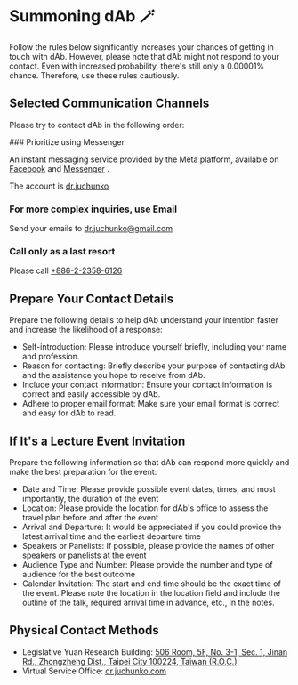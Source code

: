 
# Summoning dAb 🪄

Follow the rules below significantly increases your chances of getting in touch with dAb. However, please note that dAb might not respond to your contact. Even with increased probability, there's still only a 0.00001% chance. Therefore, use these rules cautiously.

## Selected Communication Channels

Please try to contact dAb in the following order:

<Steps>
### Prioritize using Messenger

An instant messaging service provided by the Meta platform, available on [Facebook](https://fb.com/dr.juchunko) and [Messenger](http://fb.com/messages/t/dr.juchunko) .

The account is [dr.juchunko](https://www.facebook.com/dr.juchunko)

### For more complex inquiries, use Email

Send your emails to [dr.juchunko@gmail.com](mailto:dr.juchunko@gmail.com)

### Call only as a last resort

Please call [+886-2-2358-6126](tel:+886-2-2358-6126)

</Steps>

## Prepare Your Contact Details

Prepare the following details to help dAb understand your intention faster and increase the likelihood of a response:

- Self-introduction: Please introduce yourself briefly, including your name and profession.
- Reason for contacting: Briefly describe your purpose of contacting dAb and the assistance you hope to receive from dAb.
- Include your contact information: Ensure your contact information is correct and easily accessible by dAb.
- Adhere to proper email format: Make sure your email format is correct and easy for dAb to read.

## If It's a Lecture Event Invitation

Prepare the following information so that dAb can respond more quickly and make the best preparation for the event:

- Date and Time: Please provide possible event dates, times, and most importantly, the duration of the event
- Location: Please provide the location for dAb's office to assess the travel plan before and after the event
- Arrival and Departure: It would be appreciated if you could provide the latest arrival time and the earliest departure time
- Speakers or Panelists: If possible, please provide the names of other speakers or panelists at the event
- Audience Type and Number: Please provide the number and type of audience for the best outcome
- Calendar Invitation: The start and end time should be the exact time of the event. Please note the location in the location field and include the outline of the talk, required arrival time in advance, etc., in the notes.

## Physical Contact Methods

- Legislative Yuan Research Building: [506 Room, 5F, No. 3-1, Sec. 1, Jinan Rd., Zhongzheng Dist., Taipei City 100224, Taiwan (R.O.C.)](https://maps.app.goo.gl/PDfkg48LH5gH1ucq7)
- Virtual Service Office: [dr.juchunko.com](https://dr.juchunko.com)
